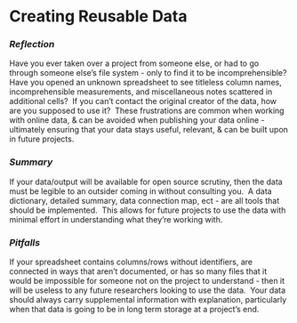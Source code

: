 # Creating Reusable Data {#reusable_2}

### *Reflection*

Have you ever taken over a project from someone else, or had to go through someone else's file system - only to find it to be incomprehensible?  Have you opened an unknown spreadsheet to see titleless column names, incomprehensible measurements, and miscellaneous notes scattered in additional cells?  If you can't contact the original creator of the data, how are you supposed to use it?  These frustrations are common when working with online data, & can be avoided when publishing your data online - ultimately ensuring that your data stays useful, relevant, & can be built upon in future projects.

### *Summary*

If your data/output will be available for open source scrutiny, then the data must be legible to an outsider coming in without consulting you.  A data dictionary, detailed summary, data connection map, ect - are all tools that should be implemented.  This allows for future projects to use the data with minimal effort in understanding what they're working with.

### *Pitfalls*

If your spreadsheet contains columns/rows without identifiers, are connected in ways that aren't documented, or has so many files that it would be impossible for someone not on the project to understand - then it will be useless to any future researchers looking to use the data.  Your data should always carry supplemental information with explanation, particularly when that data is going to be in long term storage at a project's end.

\
